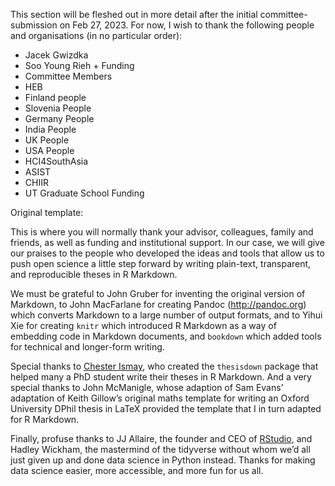 This section will be fleshed out in more detail after the initial committee-submission on Feb 27, 2023. 
For now, I wish to thank the following people and organisations (in no particular order):

- Jacek Gwizdka
- Soo Young Rieh + Funding
- Committee Members
- HEB
- Finland people
- Slovenia People
- Germany People
- India People
- UK People
- USA People
- HCI4SouthAsia
- ASIST
- CHIIR
- UT Graduate School Funding


Original template:

This is where you will normally thank your advisor, colleagues, family and friends, as well as funding and institutional support. In our case, we will give our praises to the people who developed the ideas and tools that allow us to push open science a little step forward by writing plain-text, transparent, and reproducible theses in R Markdown.

We must be grateful to John Gruber for inventing the original version of Markdown, to John MacFarlane for creating Pandoc (<http://pandoc.org>) which converts Markdown to a large number of output formats, and to Yihui Xie for creating `knitr` which introduced R Markdown as a way of embedding code in Markdown documents, and `bookdown` which added tools for technical and longer-form writing.

Special thanks to [Chester Ismay](http://chester.rbind.io), who created the `thesisdown` package that helped many a PhD student write their theses in R Markdown. And a very special thanks to John McManigle, whose adaption of Sam Evans' adaptation of Keith Gillow's original maths template for writing an Oxford University DPhil thesis in LaTeX provided the template that I in turn adapted for R Markdown.

Finally, profuse thanks to JJ Allaire, the founder and CEO of [RStudio](http://rstudio.com), and Hadley Wickham, the mastermind of the tidyverse without whom we'd all just given up and done data science in Python instead. Thanks for making data science easier, more accessible, and more fun for us all.

\begin{flushright}
Ulrik Lyngs \\
Linacre College, Oxford \\
2 December 2018
\end{flushright}
